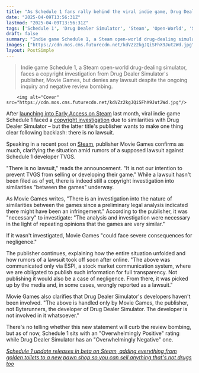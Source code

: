 ```yaml
---
title: "As Schedule 1 fans rally behind the viral indie game, Drug Dealer Simulator publisher responds to backlash confirming there's 'no lawsuit' – but still a 'necessary' investigation"
date: "2025-04-09T13:56:31Z"
lastmod: "2025-04-09T13:56:31Z"
tags: ['Schedule 1', 'Drug Dealer Simulator', 'Steam', 'Open-World', 'Simulation', 'Indie Game', 'Copyright Dispute']
draft: false
summary: "Indie game Schedule 1, a Steam open-world drug-dealing simulator, faces a copyright investigation from Drug Dealer Simulator's publisher, Movie Games, but denies any lawsuit despite the ongoing inquiry and negative review bombing."
images: ["https://cdn.mos.cms.futurecdn.net/kdVZz2kgJQiSFhX9Jut2Wd.jpg"]
layout: PostSimple
---
```

> Indie game Schedule 1, a Steam open-world drug-dealing simulator, faces a copyright investigation from Drug Dealer Simulator's publisher, Movie Games, but denies any lawsuit despite the ongoing inquiry and negative review bombing.


        <img alt="Cover" src="https://cdn.mos.cms.futurecdn.net/kdVZz2kgJQiSFhX9Jut2Wd.jpg"/>
        
After [<u>launching into Early Access on Steam</u>](https://www.gamesradar.com/games/open-world/schedule-1-is-steams-latest-viral-hit-an-open-world-drug-dealing-simulator-with-98-percent-positive-reviews-co-op-and-a-free-sample-to-get-you-started/) last month, viral indie game Schedule 1 faced a [<u>copyright investigation</u>](https://www.gamesradar.com/games/simulation/schedule-1-fans-review-bomb-drug-dealer-simulator-as-its-publisher-launches-an-apparent-copyright-investigation-suing-a-lone-indie-dev-for-making-a-superior-game-is-laughable/) due to similarities with Drug Dealer Simulator – but the latter title's publisher wants to make one thing clear following backlash: there is no lawsuit.

Speaking in a recent post on [<u>Steam</u>](https://store.steampowered.com/news/app/1708850/view/535472473750111401), publisher Movie Games confirms as much, clarifying the situation amid rumors of a supposed lawsuit against Schedule 1 developer TVGS.

"There is no lawsuit," reads the announcement. "It is not our intention to prevent TVGS from selling or developing their game." While a lawsuit hasn't been filed as of yet, there is indeed still a copyright investigation into similarities "between the games" underway.

As Movie Games writes, "There is an investigation into the nature of similarities between the games since a preliminary legal analysis indicated there might have been an infringement." According to the publisher, it was "necessary" to investigate: "The analysis and investigation were necessary in the light of repeating opinions that the games are very similar."

If it wasn't investigated, Movie Games "could face severe consequences for negligence."

The publisher continues, explaining how the entire situation unfolded and how rumors of a lawsuit took off soon after online. "The above was communicated only via ESPI, a stock market communication system, where we are obligated to publish such information for full transparency. Not publishing it would also be a case of negligence. From there, it was picked up by the media and, in some cases, wrongly reported as a lawsuit."

Movie Games also clarifies that Drug Dealer Simulator's developers haven't been involved. "The above is handled only by Movie Games, the publisher, not Byterunners, the developer of Drug Dealer Simulator. The developer is not involved in it whatsoever."

There's no telling whether this new statement will curb the review bombing, but as of now, Schedule 1 sits with an "Overwhelmingly Positive" rating while Drug Dealer Simulator has an "Overwhelmingly Negative" one.

[<u><em>Schedule 1 update releases in beta on Steam, adding everything from golden toilets to a new pawn shop so you can sell anything that's not drugs too</em></u>](https://www.gamesradar.com/games/simulation/schedule-1-update-releases-in-beta-on-steam-adding-everything-from-golden-toilets-to-a-new-pawn-shop-so-you-can-sell-anything-thats-not-drugs-too/)
        